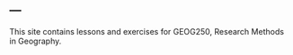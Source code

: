 ---
---

<link rel="stylesheet" href="styles.css" type="text/css">

This site contains lessons and exercises for GEOG250, Research Methods in Geography. 
